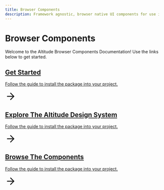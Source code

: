 ```yaml
---
title: Browser Components
description: Framework agnostic, browser native UI components for use in any project.
---
```



# Browser Components

Welcome to the Altitude Browser Components Documentation! Use the links below to get started.

<preview>
  <a
    href="/docs/browser-components/v0.2.0/setup/introduction"
    class="flex justify-between items-center bg-zinc-900 p-4 rounded-lg mb-8 relative group transition-colors duration-200 hover:bg-zinc-800/80 text-inherit no-underline"
  >
    <div>
      <h2 class="no-underline">Get Started</h2>
      <p class="no-underline">
        Follow the guide to install the package into your project.
      </p>
    </div>
    <div class="flex items-center justify-center mr-8">
      <svg
        xmlns="http://www.w3.org/2000/svg"
        width="36"
        height="36"
        viewBox="0 0 24 24"
        fill="none"
        stroke="currentColor"
        stroke-width="2"
        stroke-linecap="round"
        stroke-linejoin="round"
        class="transition-transform duration-200 group-hover:translate-x-1"
      >
        <path d="M5 12h14"></path>
        <path d="m12 5 7 7-7 7"></path>
      </svg>
    </div>
  </a>
</preview>

<preview>
  <a
    href="/docs/browser-components/v0.2.0/design/principles"
    class="flex justify-between items-center bg-zinc-900 p-4 rounded-lg mb-8 relative group transition-colors duration-200 hover:bg-zinc-800/80 text-inherit no-underline"
  >
    <div>
      <h2 class="no-underline">Explore The Altitude Design System</h2>
      <p class="no-underline">
        Follow the guide to install the package into your project.
      </p>
    </div>
    <div class="flex items-center justify-center mr-8">
      <svg
        xmlns="http://www.w3.org/2000/svg"
        width="36"
        height="36"
        viewBox="0 0 24 24"
        fill="none"
        stroke="currentColor"
        stroke-width="2"
        stroke-linecap="round"
        stroke-linejoin="round"
        class="transition-transform duration-200 group-hover:translate-x-1"
      >
        <path d="M5 12h14"></path>
        <path d="m12 5 7 7-7 7"></path>
      </svg>
    </div>
  </a>
</preview>

<preview>
  <a
    href="/docs/browser-components/v0.2.0/components/accordion"
    class="flex justify-between items-center bg-zinc-900 p-4 rounded-lg mb-8 relative group transition-colors duration-200 hover:bg-zinc-800/80 text-inherit no-underline"
  >
    <div>
      <h2 class="no-underline">Browse The Components</h2>
      <p class="no-underline">
        Follow the guide to install the package into your project.
      </p>
    </div>
    <div class="flex items-center justify-center mr-8">
      <svg
        xmlns="http://www.w3.org/2000/svg"
        width="36"
        height="36"
        viewBox="0 0 24 24"
        fill="none"
        stroke="currentColor"
        stroke-width="2"
        stroke-linecap="round"
        stroke-linejoin="round"
        class="transition-transform duration-200 group-hover:translate-x-1"
      >
        <path d="M5 12h14"></path>
        <path d="m12 5 7 7-7 7"></path>
      </svg>
    </div>
  </a>
</preview>
